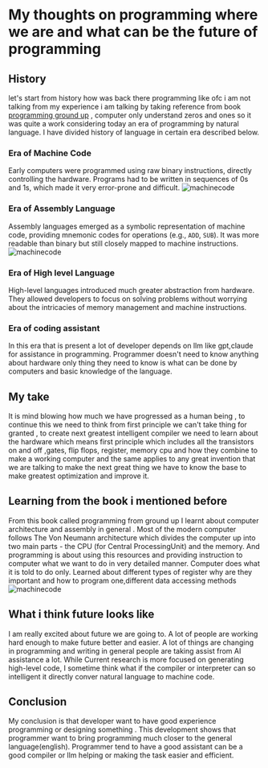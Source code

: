 # My thoughts on programming where we are and what can be the future of programming
## History
let's start from history how was back there programming like ofc i am not talking from my experience i am talking by taking reference from book [programming ground up](https://download-mirror.savannah.gnu.org/releases/pgubook/ProgrammingGroundUp-1-0-booksize.pdf) , computer only understand zeros and ones so it was  quite a work considering today an era of programming by natural language. I have divided history of language in certain era described below.
###  Era of Machine Code 
Early computers were programmed using raw binary instructions, directly controlling the hardware. Programs had to be written in sequences of 0s and 1s, which made it very error-prone and difficult.
![machinecode](/blogs/assets/punchcard.jpg)
###  Era of Assembly Language 
Assembly languages emerged as a symbolic representation of machine code, providing mnemonic codes for operations (e.g., `ADD`, `SUB`). It was more readable than binary but still closely mapped to machine instructions.
![machinecode](/blogs/assets/asmvsmachine.jpg)
### Era of High level Language
High-level languages introduced much greater abstraction from hardware. They allowed developers to focus on solving problems without worrying about the intricacies of memory management and machine instructions.
### Era of coding assistant
In this era that is present a lot of developer depends on llm like gpt,claude for assistance in programming. Programmer doesn't need to know anything about hardware only thing they need to know is what can be done by computers and basic knowledge of the language.


## My take
It is mind blowing how much we have progressed as a human being , to continue this we need to think from first principle we can't take thing for granted , to create next greatest intelligent compiler we need to learn about the hardware which means first principle which includes all the transistors on and off ,gates, flip flops, register, memory cpu and how they combine to make a working computer and the same applies to any great invention  that we are talking to make the next great thing we have to know the base to make greatest optimization and improve it.

## Learning from the book i mentioned before
From this book called programming from ground up I learnt about computer architecture and assembly in general .
Most of the modern computer follows The Von Neumann architecture which divides the computer up into two main parts - the CPU (for Central ProcessingUnit) and the memory. And programming is about using this resources and providing instruction to computer what we want to do in very detailed manner. Computer does what it is told to do only. Learned about different types of register why are they important and how to program one,different data accessing methods
![machinecode](/blogs/assets/thevonneuman.png)

## 	What i think future looks like 
I am really excited about future we are going to. A lot of people are working hard enough to make future better and easier. A lot of things are changing in programming and writing in general people are taking assist from AI assistance a lot. While Current research is more focused on generating high-level code, I sometime think what if the compiler or interpreter can so intelligent it directly conver natural language to machine code.

##		Conclusion
My conclusion is that developer want to have good experience programming or designing something . This development shows that programmer want to bring programming much closer to the general language(english). Programmer tend to have a good assistant can be a good compiler or llm helping or making the task easier and efficient.

